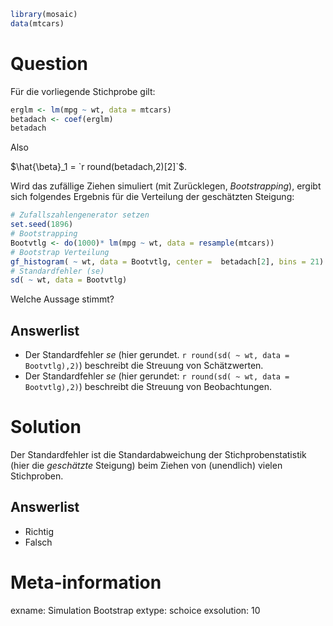 ```r
library(mosaic)
data(mtcars)
```

Question
========

Für die vorliegende Stichprobe gilt:

```r
erglm <- lm(mpg ~ wt, data = mtcars)
betadach <- coef(erglm)
betadach
```

Also 

$\hat{\beta}_1 = `r round(betadach,2)[2]`$.

Wird das zufällige Ziehen simuliert (mit Zurücklegen, *Bootstrapping*), ergibt sich folgendes Ergebnis für die Verteilung der geschätzten Steigung:

```r
# Zufallszahlengenerator setzen
set.seed(1896)
# Bootstrapping
Bootvtlg <- do(1000)* lm(mpg ~ wt, data = resample(mtcars))
# Bootstrap Verteilung
gf_histogram( ~ wt, data = Bootvtlg, center =  betadach[2], bins = 21)
# Standardfehler (se)
sd( ~ wt, data = Bootvtlg)
```

Welche Aussage stimmt?

Answerlist
----------
* Der Standardfehler $se$ (hier gerundet. `r round(sd( ~ wt, data = Bootvtlg),2)`) beschreibt die Streuung von Schätzwerten.
* Der Standardfehler $se$ (hier gerundet: `r round(sd( ~ wt, data = Bootvtlg),2)`) beschreibt die Streuung von Beobachtungen.

Solution
========

Der Standardfehler ist die Standardabweichung der Stichprobenstatistik (hier die *geschätzte* Steigung) beim Ziehen von (unendlich) vielen Stichproben.

Answerlist
----------
* Richtig
* Falsch


Meta-information
================
exname: Simulation Bootstrap
extype: schoice
exsolution: 10